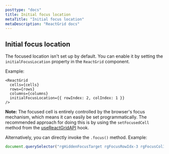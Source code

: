 ```yaml
---
posttype: "docs"
title: Initial focus location
metaTitle: "Initial focus location"
metaDescription: "ReactGrid docs"
---
```


## Initial focus location

The focused location isn't set up by default. You can enable it by setting the `initialFocusLocation` property in the `ReactGrid` component.

Example:

```tsx
<ReactGrid
  cells={cells}
  rows={rows}
  columns={columns}
  initialFocusLocation={{ rowIndex: 2, colIndex: 1 }}
/>
```

**Note:** The focused cell is entirely controlled by the browser's focus mechanism, which means it can easily be set programmatically. The recommended approach for doing this is by using the `setFocusedCell` method from the [useReactGridAPI](/docs/5.0/6-api/2-hooks/1-usereactgridapi) hook.

Alternatively, you can directly invoke the `.focus()` method. Example:

```ts
document.querySelector("rgHiddenFocusTarget rgFocusRowIdx-3 rgFocusColIdx-3").focus();
```
